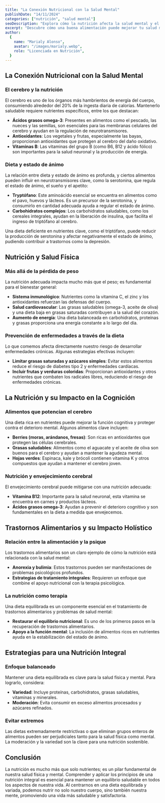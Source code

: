 ```yaml
---
title: "La Conexión Nutricional con la Salud Mental"
publishDate: "14/11/2024"
categories: ["nutrición", "salud mental"]
seoDescription: "Explora cómo la nutrición afecta la salud mental y el bienestar emocional, desde el rol de los nutrientes hasta la prevención de enfermedades crónicas."
excerpt: "Descubre cómo una buena alimentación puede mejorar tu salud mental y física, y cómo evitar los extremos para mantener un equilibrio saludable."
author:
  {
    name: "Marialy Alonso",
    avatar: "/images/marialy.webp",
    role: "Licenciada en Nutrición",
  }
---
```


## La Conexión Nutricional con la Salud Mental

### El cerebro y la nutrición

El cerebro es uno de los órganos más hambrientos de energía del cuerpo, consumiendo alrededor del 20% de la ingesta diaria de calorías. Mantenerlo saludable requiere nutrientes específicos, entre los que destacan:

- **Ácidos grasos omega-3**: Presentes en alimentos como el pescado, las nueces y las semillas, son esenciales para las membranas celulares del cerebro y ayudan en la regulación de neurotransmisores.
- **Antioxidantes**: Los vegetales y frutas, especialmente las bayas, proporcionan antioxidantes que protegen al cerebro del daño oxidativo.
- **Vitaminas B**: Las vitaminas del grupo B (como B6, B12 y ácido fólico) son importantes para la salud neuronal y la producción de energía.

### Dieta y estado de ánimo

La relación entre dieta y estado de ánimo es profunda, y ciertos alimentos pueden influir en neurotransmisores clave, como la serotonina, que regula el estado de ánimo, el sueño y el apetito:

- **Tryptófano**: Este aminoácido esencial se encuentra en alimentos como el pavo, huevos y lácteos. Es un precursor de la serotonina, y consumirlo en cantidad adecuada ayuda a regular el estado de ánimo.
- **Carbohidratos complejos**: Los carbohidratos saludables, como los cereales integrales, ayudan en la liberación de insulina, que facilita el ingreso de triptófano al cerebro.

Una dieta deficiente en nutrientes clave, como el triptófano, puede reducir la producción de serotonina y afectar negativamente el estado de ánimo, pudiendo contribuir a trastornos como la depresión.

## Nutrición y Salud Física

### Más allá de la pérdida de peso

La nutrición adecuada impacta mucho más que el peso; es fundamental para el bienestar general:

- **Sistema inmunológico**: Nutrientes como la vitamina C, el zinc y los antioxidantes refuerzan las defensas del cuerpo.
- **Salud cardiovascular**: Las grasas saludables (omega-3, aceite de oliva) y una dieta baja en grasas saturadas contribuyen a la salud del corazón.
- **Aumento de energía**: Una dieta balanceada en carbohidratos, proteínas y grasas proporciona una energía constante a lo largo del día.

### Prevención de enfermedades a través de la dieta

Lo que comemos afecta directamente nuestro riesgo de desarrollar enfermedades crónicas. Algunas estrategias efectivas incluyen:

- **Limitar grasas saturadas y azúcares simples**: Evitar estos alimentos reduce el riesgo de diabetes tipo 2 y enfermedades cardíacas.
- **Incluir frutas y verduras coloridas**: Proporcionan antioxidantes y otros nutrientes que combaten los radicales libres, reduciendo el riesgo de enfermedades crónicas.

## La Nutrición y su Impacto en la Cognición

### Alimentos que potencian el cerebro

Una dieta rica en nutrientes puede mejorar la función cognitiva y proteger contra el deterioro mental. Algunos alimentos clave incluyen:

- **Berries (moras, arándanos, fresas)**: Son ricas en antioxidantes que protegen las células cerebrales.
- **Grasas saludables**: Alimentos como el aguacate y el aceite de oliva son buenos para el cerebro y ayudan a mantener la agudeza mental.
- **Hojas verdes**: Espinaca, kale y brócoli contienen vitamina K y otros compuestos que ayudan a mantener el cerebro joven.

### Nutrición y envejecimiento cerebral

El envejecimiento cerebral puede mitigarse con una nutrición adecuada:

- **Vitamina B12**: Importante para la salud neuronal, esta vitamina se encuentra en carnes y productos lácteos.
- **Ácidos grasos omega-3**: Ayudan a prevenir el deterioro cognitivo y son fundamentales en la dieta a medida que envejecemos.

## Trastornos Alimentarios y su Impacto Holístico

### Relación entre la alimentación y la psique

Los trastornos alimentarios son un claro ejemplo de cómo la nutrición está relacionada con la salud mental:

- **Anorexia y bulimia**: Estos trastornos pueden ser manifestaciones de problemas psicológicos profundos.
- **Estrategias de tratamiento integrales**: Requieren un enfoque que combine el apoyo nutricional con la terapia psicológica.

### La nutrición como terapia

Una dieta equilibrada es un componente esencial en el tratamiento de trastornos alimentarios y problemas de salud mental:

- **Restaurar el equilibrio nutricional**: Es uno de los primeros pasos en la recuperación de trastornos alimentarios.
- **Apoyo a la función mental**: La inclusión de alimentos ricos en nutrientes ayuda en la estabilización del estado de ánimo.

## Estrategias para una Nutrición Integral

### Enfoque balanceado

Mantener una dieta equilibrada es clave para la salud física y mental. Para lograrlo, considera:

- **Variedad**: Incluye proteínas, carbohidratos, grasas saludables, vitaminas y minerales.
- **Moderación**: Evita consumir en exceso alimentos procesados y azúcares refinados.

### Evitar extremos

Las dietas extremadamente restrictivas o que eliminan grupos enteros de alimentos pueden ser perjudiciales tanto para la salud física como mental. La moderación y la variedad son la clave para una nutrición sostenible.

## Conclusión

La nutrición es mucho más que solo nutrientes; es un pilar fundamental de nuestra salud física y mental. Comprender y aplicar los principios de una nutrición integral es esencial para mantener un equilibrio saludable en todos los aspectos de nuestra vida. Al centrarnos en una dieta equilibrada y variada, podemos nutrir no solo nuestro cuerpo, sino también nuestra mente, promoviendo una vida más saludable y satisfactoria.
